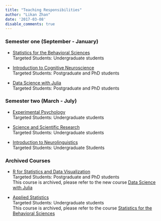 ```yaml
---
title: "Teaching Responsibilities"
author: "Likan Zhan"
date: '2017-03-08'
disable_comments: true
---
```


### Semester one (September - January)

- [Statistics for the Behavioral Sciences](/en/teach/Statistics-for-the-Behavioral-Sciences/) <br>
    Targeted Students: Undergraduate students

- [Introduction to Cognitive Neuroscience](/en/teach/Introduction-to-Cognitive-Neuroscience/) <br>
    Targeted Students: Postgraduate and PhD students

- [Data Science with Julia](https://likanzhan.github.io/DataScienceWithJulia/)<br>
    Targeted Students: Postgraduate and PhD students

### Semester two (March - July)

- [Experimental Psychology](/en/teach/Experimental-Psychology/) <br>
    Targeted Students: Undergraduate students

- [Science and Scientific Research](/en/teach/Science-and-Scientific-Research/) <br>
    Targeted Students: Undergraduate students

- [Introduction to Neurolinguistics](/en/teach/Introduction-to-Neurolinguistics/) <br>
    Targeted Students: Undergraduate Students

### Archived Courses

- [R for Statistics and Data Visualization](/en/teach/R-for-Statistics-Data-Visualization/) <br>
    Targeted Students: Postgraduate and PhD students <br>
    This course is archived, please refer to the new course [Data Science with Julia](https://likanzhan.github.io/DataScienceWithJulia/)

- [Applied Statistics](/en/teach/Applied-Statistics/) <br>
    Targeted Students: Undergraduate students <br>
    This course is archived, please refer to the course [Statistics for the Behavioral Sciences](/en/teach/Statistics-for-the-Behavioral-Sciences/)

